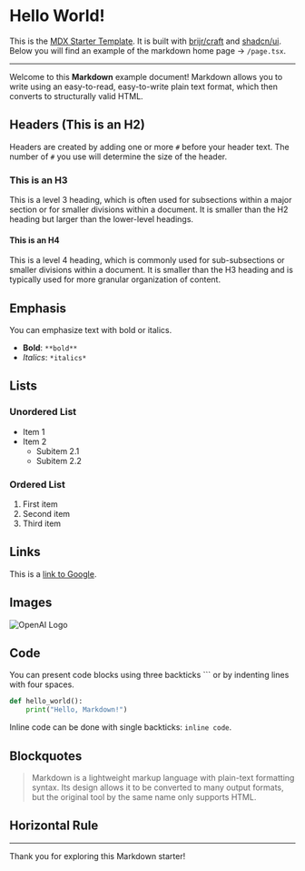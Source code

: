 # Hello World!

This is the [MDX Starter Template](https://github.com/brijr/mdx-starter). It is built with [brijr/craft](https://github.com/brijr/craft) and [shadcn/ui](https://ui.shadcn.com). Below you will find an example of the markdown home page -> `/page.tsx`.

---

Welcome to this **Markdown** example document! Markdown allows you to write using an easy-to-read, easy-to-write plain text format, which then converts to structurally valid HTML.

## Headers (This is an H2)

Headers are created by adding one or more `#` before your header text. The number of `#` you use will determine the size of the header.

### This is an H3

This is a level 3 heading, which is often used for subsections within a major section or for smaller divisions within a document. It is smaller than the H2 heading but larger than the lower-level headings.

#### This is an H4

This is a level 4 heading, which is commonly used for sub-subsections or smaller divisions within a document. It is smaller than the H3 heading and is typically used for more granular organization of content.

## Emphasis

You can emphasize text with bold or italics.

- **Bold**: `**bold**`
- _Italics_: `*italics*`

## Lists

### Unordered List

- Item 1
- Item 2
  - Subitem 2.1
  - Subitem 2.2

### Ordered List

1. First item
2. Second item
3. Third item

## Links

This is a [link to Google](https://www.google.com).

## Images

![OpenAI Logo](https://openai.com/favicon.ico "OpenAI's Logo")

## Code

You can present code blocks using three backticks ``` or by indenting lines with four spaces.

```python
def hello_world():
    print("Hello, Markdown!")
```

Inline code can be done with single backticks: `inline code`.

## Blockquotes

> Markdown is a lightweight markup language with plain-text formatting syntax. Its design allows it to be converted to many output formats, but the original tool by the same name only supports HTML.

## Horizontal Rule

---

Thank you for exploring this Markdown starter!
